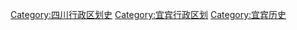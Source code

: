[[Category:四川行政区划史|Category:四川行政区划史]]
[[Category:宜宾行政区划|Category:宜宾行政区划]]
[[Category:宜宾历史|Category:宜宾历史]]